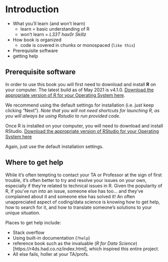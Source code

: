 # Introduction

- What you'll learn (and won't learn)
  - learn = basic understanding of R
  - won't learn = *L33T hax0r Skillz*
- How book is organized
  - code is covered in chunks or monospaced (`like this`)
- Prerequisite software
- getting help

## Prerequisite software

In order to use this book you will first need to download and install **R** on your computer. The latest build as of May 2021 is v4.1.0. [Download the appropriate version of R for your Operating System here](https://utstat.toronto.edu/cran/).

We recommend using the default settings for installation (i.e. just keep clicking "Next"). *Note that you will not need shortcuts for launching R, as you will always be using Rstudio to run provided code.*

Once R is installed on your computer, you will need to download and install RStudio. [Download the appropriate version of RStudio for your Operating System here](https://www.rstudio.com/products/rstudio/download/#download)

Again, just use the default installation settings.


## Where to get help

While it's often tempting to contact your TA or Professor at the sign of first trouble, it's often better to try and resolve your issues on your own, especially if they're related to technical issues in R. Given the popularity of R, if you've run into an issue, someone else has too... and they've complained about it and someone else has solved it! An often unappreciated aspect of coding/data science is knowing how to get help, how to search for it, and how to translate someone's solutions to your unique situation. <!-- needs to be fleshed out some, mostly just placeholder text at this point, DH --> 

Places to get help include: 

- Stack overflow
- Using built-in documentation (`?help`)
- reference book such as the invaluable (*R for Data Science*)[https://r4ds.had.co.nz/index.html], which inspired this entire project. 
- All else fails, holler at your TA/profs. 
